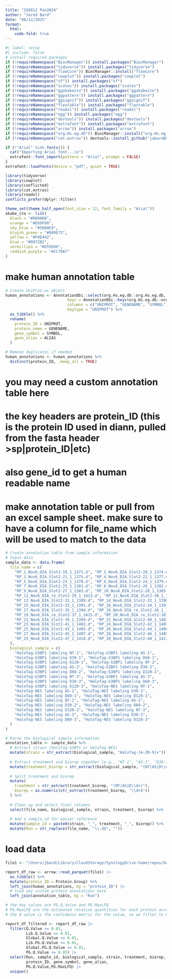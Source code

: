 ```yaml
---
title: "250812 Pan2024"
author: "Jared Bard"
date: "08/12/2025"
format: 
  html:
    code-fold: true
---
```


```r
#| label: setup
#| include: false
# install required packages
if (!requireNamespace("BiocManager")) install.packages("BiocManager")
if (!requireNamespace("tidyverse")) install.packages("tidyverse")
if (!requireNamespace("flowCore")) BiocManager::install("flowCore")
if (!requireNamespace("cowplot")) install.packages("cowplot")
if (!requireNamespace("sf")) install.packages("sf")
if (!requireNamespace("scales")) install.packages("scales")
if (!requireNamespace("ggokabeito")) install.packages("ggokabeito")
if (!requireNamespace("ggpattern")) install.packages("ggpattern")
if (!requireNamespace("ggsignif")) install.packages("ggsignif")
if (!requireNamespace("flextable")) install.packages("flextable")
if (!requireNamespace("readxl")) install.packages("readxl")
if (!requireNamespace("egg")) install.packages("egg")
if (!requireNamespace("devtools")) install.packages("devtools")
if (!requireNamespace("extrafont")) install.packages("extrafont")
if (!requireNamespace("arrow")) install.packages("arrow")
if (!requireNamespace("org.Hs.eg.db")) BiocManager::install("org.Hs.eg.db")
if (!requireNamespace("cat.extras")) devtools::install_github("jabard89/cat.extras") #convenient utility functions like prettier log scales

if (!"Arial" %in% fonts()) {
  cat("Importing Arial font...\n")
  extrafont::font_import(pattern = "Arial", prompt = FALSE)
}
extrafont::loadfonts(device = "pdf", quiet = TRUE)

library(tidyverse)
library(cowplot)
library(conflicted)
library(cat.extras)
library(readxl)
conflicts_prefer(dplyr::filter)

theme_set(theme_half_open(font_size = 12, font_family = "Arial"))
okabe_ito <- list(
  black = "#000000",
  orange = "#E69F00", 
  sky_blue = "#56B4E9",
  bluish_green = "#009E73",
  yellow = "#F0E442",
  blue = "#0072B2",
  vermillion = "#D55E00",
  reddish_purple = "#CC79A7"
)
```

# make human annotation table
```r
# Create UniProt.ws object
human_annotations <- AnnotationDbi::select(org.Hs.eg.db::org.Hs.eg.db,
                           keys = AnnotationDbi::keys(org.Hs.eg.db::org.Hs.eg.db, keytype = "UNIPROT"),
                           columns = c("UNIPROT", "GENENAME", "SYMBOL", "ALIAS"),
                           keytype = "UNIPROT") %>%
  as_tibble() %>%
  rename(
    protein_ID = UNIPROT,
    protein_name = GENENAME,
    gene_symbol = SYMBOL,
    gene_alias = ALIAS
  )

# Remove duplicates if needed
human_annotations <- human_annotations %>%
  distinct(protein_ID, .keep_all = TRUE)
```

# you may need a custom annotation table here
# the key headers are protein_ID (this is the protein ID used in diann, pulled from the fasta header >sp|protein_ID|etc)
# also gene_id to get a human readable name

# make annotation table or pull from an excel sample sheet. make sure to have a column for file_name which will be used to match to the data
```r
# Create annotation table from sample information
# Input data
sample_data <- data.frame(
  file_name = c(
    "RP_1_Nov6_DIA_Slot2-19_1_1371.d", "RP_2_Nov6_DIA_Slot2-20_1_1374.d", 
    "RP_3_Nov6_DIA_Slot2-21_1_1375.d", "RP_4_Nov6_DIA_Slot2-22_1_1377.d",
    "RP_5_Nov6_DIA_Slot2-23_1_1378.d", "RP_6_Nov6_DIA_Slot2-24_1_1379.d",
    "RP_7_Nov6_DIA_Slot2-25_1_1381.d", "RP_8_Nov6_DIA_Slot2-26_1_1382.d",
    "RP_9_Nov6_DIA_Slot2-27_1_1383.d", "RP_10_Nov6_DIA_Slot2-28_1_1385.d",
    "RP_11_Nov6_DIA_re_Slot2-29_1_1413.d", "RP_12_Nov6_DIA_Slot2-30_1_1387.d",
    "RP_13_Nov6_DIA_Slot2-31_1_1389.d", "RP_14_Nov6_DIA_Slot2-32_1_1390.d",
    "RP_15_Nov6_DIA_Slot2-33_1_1391.d", "RP_16_Nov6_DIA_Slot2-34_1_1393.d",
    "RP_17_Nov6_DIA_Slot2-35_1_1394.d", "RP_18_Nov6_DIA_re_Slot2-36_1_1414.d",
    "RP_19_Nov6_DIA_re_Slot2-37_1_1415.d", "RP_20_Nov6_DIA_re_Slot2-38_1_1416.d",
    "RP_21_Nov6_DIA_Slot2-39_1_1399.d", "RP_22_Nov6_DIA_Slot2-40_1_1401.d",
    "RP_23_Nov6_DIA_Slot2-41_1_1402.d", "RP_24_Nov6_DIA_Slot2-42_1_1403.d",
    "RP_25_Nov6_DIA_Slot2-43_1_1405.d", "RP_26_Nov6_DIA_Slot2-44_1_1406.d",
    "RP_27_Nov6_DIA_Slot2-45_1_1407.d", "RP_28_Nov6_DIA_Slot2-46_1_1409.d",
    "RP_29_Nov6_DIA_Slot2-47_1_1410.d", "RP_30_Nov6_DIA_Slot2-48_1_1411.d"
  ),
  biological_sample = c(
    "HaloTag-G3BP1 labeling NT-1", "HaloTag-G3BP1 labeling AS-1",
    "HaloTag-G3BP1 labeling D30-1", "HaloTag-G3BP1 labeling D60-1",
    "HaloTag-G3BP1 labeling D120-1", "HaloTag-G3BP1 labeling NT-2",
    "HaloTag-G3BP1 labeling AS-2", "HaloTag-G3BP1 labeling D30-2",
    "HaloTag-G3BP1 labeling D60-2", "HaloTag-G3BP1 labeling D120-2",
    "HaloTag-G3BP1 labeling NT-3", "HaloTag-G3BP1 labeling AS-3",
    "HaloTag-G3BP1 labeling D30-3", "HaloTag-G3BP1 labeling D60-3",
    "HaloTag-G3BP1 labeling D120-3", "HaloTag-NES labeling NT-1",
    "HaloTag-NES labeling AS-1", "HaloTag-NES labeling D30-1",
    "HaloTag-NES labeling D60-1", "HaloTag-NES labeling D120-1",
    "HaloTag-NES labeling NT-2", "HaloTag-NES labeling AS-2",
    "HaloTag-NES labeling D30-2", "HaloTag-NES labeling D60-2",
    "HaloTag-NES labeling D120-2", "HaloTag-NES labeling NT-3",
    "HaloTag-NES labeling AS-3", "HaloTag-NES labeling D30-3",
    "HaloTag-NES labeling D60-3", "HaloTag-NES labeling D120-3"
  )
)

# Parse the biological sample information
annotation_table <- sample_data %>%
  # Extract strain (HaloTag-G3BP1 or HaloTag-NES)
  mutate(strain = str_extract(biological_sample, "HaloTag-[A-Z0-9]+")) %>%
  
  # Extract treatment and biorep together (e.g., "NT-1", "AS-2", "D30-1")
  mutate(treatment_biorep = str_extract(biological_sample, "(NT|AS|D\\d+)-\\d+")) %>%
  
  # Split treatment and biorep
  mutate(
    treatment = str_extract(treatment_biorep, "(NT|AS|D\\d+)"),
    biorep = as.numeric(str_extract(treatment_biorep, "\\d+$"))
  ) %>%
  
  # Clean up and select final columns
  select(file_name, biological_sample, strain, treatment, biorep) %>%
  
  # Add a sample_id for easier reference
  mutate(sample_id = paste0(strain, "_", treatment, "_", biorep)) %>%
  mutate(Run = str_replace(file_name, "\\.d$", ""))
```

# load data
```r
file1 <- "/Users/jbard/Library/CloudStorage/SynologyDrive-home/repos/bardlab_diann/example_data/Pan2024_diann_report.parquet"

report_df_raw <- arrow::read_parquet(file1) |>
  as_tibble() %>%
  mutate(protein_ID = Protein.Group) %>%
  left_join(human_annotations, by = "protein_ID") |>
  # load any custom protein annotations here
  left_join(annotation_table, by = "Run")

# the key values are PG.Q.Value and PG.MaxLFQ
# PG.MaxLFQ are the estimated relative quantities for each protein across samples inferred by diann
# the Q value is the confidence metric for the value, so we filter to make sure we only have high-confidence values

report_df_filtered <- report_df_raw |>
  filter(Q.Value <= 0.01,
         Lib.Q.Value <= 0.01,
         Global.Q.Value <= 0.01,
         Lib.PG.Q.Value <= 0.01,
         Global.PG.Q.Value <= 0.01,
         PG.Q.Value <= 0.05) |>
  select(Run, sample_id, biological_sample, strain, treatment, biorep,
         protein_ID, gene_symbol, gene_alias,
         PG.Q.Value,PG.MaxLFQ) |>
  unique()
```
